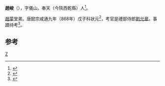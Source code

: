 '''趙峻'''（{{bd|?||?||}}），字儀山。奉天（今陝西乾縣）人<ref>{{Cite book|title=中国状元大典 上|last=陈光辉，席凤宁主编|first=|publisher=北京出版社|year=1998年12月|isbn=7-200-03682-X|location=|pages=186}}</ref>。

[[趙蒙|趙蒙]]堂弟。唐懿宗咸通九年（868年）戊子科狀元<ref>{{Cite book|title=中国状元大典|last=毛佩琦主编|first=|publisher=昆明：云南人民出版社|year=1999年6月|isbn=7-222-02507-3|location=|pages=81}}</ref>，考官是禮部侍郎[[劉允章|劉允章]]。事蹟待考<ref>{{Cite book|title=曾子|last=樊水编|first=|publisher=北京：中国旅游出版社|year=2012年6月|isbn=978-7-5032-4444-5|location=|pages=484}}</ref>。

==参考==
{{reflist}}
{{唐朝人小作品}}

[[Category:唐朝狀元|Z]]